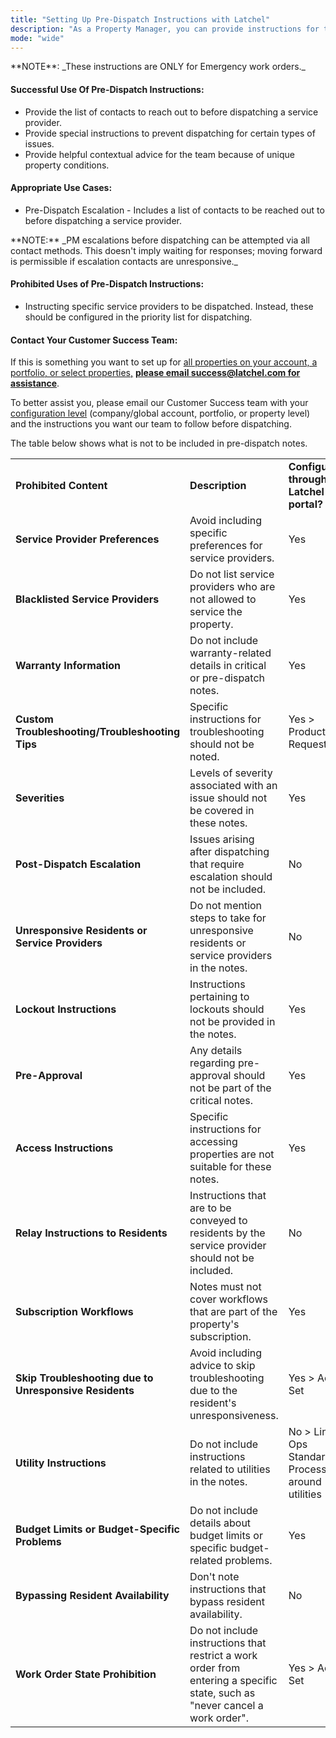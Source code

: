 ```yaml
---
title: "Setting Up Pre-Dispatch Instructions with Latchel"
description: "As a Property Manager, you can provide instructions for the Latchel team to follow before dispatching a service provider occurs."
mode: "wide"
---
```


<Info>
  **NOTE**: _These instructions are ONLY for Emergency work orders._
</Info>

#### **Successful Use Of Pre-Dispatch Instructions:**

- Provide the list of contacts to reach out to before dispatching a service provider.
- Provide special instructions to prevent dispatching for certain types of issues.
- Provide helpful contextual advice for the team because of unique property conditions.

#### **Appropriate Use Cases:**

- Pre-Dispatch Escalation - Includes a list of contacts to be reached out to before dispatching a service provider.

<Info>
  **NOTE:** _PM escalations before dispatching can be attempted via all contact methods. This doesn't imply waiting for responses; moving forward is permissible if escalation contacts are unresponsive._
</Info>

#### **Prohibited Uses of Pre-Dispatch Instructions:**

- Instructing specific service providers to be dispatched. Instead, these should be configured in the priority list for dispatching.

#### **Contact Your Customer Success Team:**

If this is something you want to set up for [all properties on your account, a portfolio, or select properties,](/s/topic/0TO5e000000h9wqGAA/Configuration-Inheritance-Property-Portfolio-Company-Level) [**please email success@latchel.com for assistance**](mailto:success@latchel.com).

To better assist you, please email our Customer Success team with your [configuration level](/s/topic/0TO5e000000h9wqGAA/Configuration-Inheritance-Property-Portfolio-Company-Level)  (company/global account, portfolio, or property level) and the instructions you want our team to follow before dispatching.

The table below shows what is not to be included in pre-dispatch notes.

|                                                        |                                                                                                                             |                                                  |
| ------------------------------------------------------ | --------------------------------------------------------------------------------------------------------------------------- | ------------------------------------------------ |
| **Prohibited Content**                                 | **Description**                                                                                                             | **Configurable through the Latchel portal?**     |
| **Service Provider Preferences**                       | Avoid including specific preferences for service providers.                                                                 | Yes                                              |
| **Blacklisted Service Providers**                      | Do not list service providers who are not allowed to service the property.                                                  | Yes                                              |
| **Warranty Information**                               | Do not include warranty-related details in critical or pre-dispatch notes.                                                  | Yes                                              |
| **Custom Troubleshooting/Troubleshooting Tips**        | Specific instructions for troubleshooting should not be noted.                                                              | Yes \> Product Request                           |
| **Severities**                                         | Levels of severity associated with an issue should not be covered in these notes.                                           | Yes                                              |
| **Post-Dispatch Escalation**                           | Issues arising after dispatching that require escalation should not be included.                                            | No                                               |
| **Unresponsive Residents or Service Providers**        | Do not mention steps to take for unresponsive residents or service providers in the notes.                                  | No                                               |
| **Lockout Instructions**                               | Instructions pertaining to lockouts should not be provided in the notes.                                                    | Yes                                              |
| **Pre-Approval**                                       | Any details regarding pre-approval should not be part of the critical notes.                                                | Yes                                              |
| **Access Instructions**                                | Specific instructions for accessing properties are not suitable for these notes.                                            | Yes                                              |
| **Relay Instructions to Residents**                    | Instructions that are to be conveyed to residents by the service provider should not be included.                           | No                                               |
| **Subscription Workflows**                             | Notes must not cover workflows that are part of the property's subscription.                                                | Yes                                              |
| **Skip Troubleshooting due to Unresponsive Residents** | Avoid including advice to skip troubleshooting due to the resident's unresponsiveness.                                      | Yes \> Action Set                                |
| **Utility Instructions**                               | Do not include instructions related to utilities in the notes.                                                              | No \> Link Ops Standard Process around utilities |
| **Budget Limits or Budget-Specific Problems**          | Do not include details about budget limits or specific budget-related problems.                                             | Yes                                              |
| **Bypassing Resident Availability**                    | Don't note instructions that bypass resident availability.                                                                  | No                                               |
| **Work Order State Prohibition**                       | Do not include instructions that restrict a work order from entering a specific state, such as "never cancel a work order". | Yes \> Action Set                                |